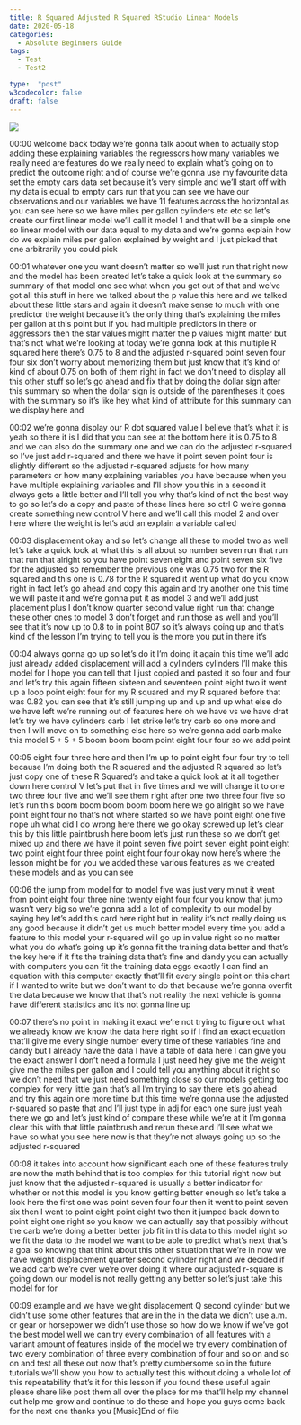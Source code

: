 ```yaml
---
title: R Squared Adjusted R Squared RStudio Linear Models
date: 2020-05-18
categories:
  - Absolute Beginners Guide
tags:
  - Test
  - Test2

type:  "post"
w3codecolor: false
draft: false
---
```


<a href="https://www.youtube.com/watch?v=UqS0zCMcMVM">
<img src="https://www.cradletograver.com/auto-posts/images/46-AbsoluteBeginnersGuide-CradleToGraveRLiveStream-UnzipDirectoryofFiles.mp4.jpg">
</a>









00:00
welcome back today we're gonna talk about when to actually stop adding these
explaining variables the regressors how many variables we
really need are features do we really need to explain what's going on to
predict the outcome right and of course we're gonna use my favourite data set
the empty cars data set because it's very simple and we'll start off with my
data is equal to empty cars run that you
can see we have our observations and our
variables we have 11 features across the horizontal as you can see here so we
have miles per gallon cylinders etc etc so let's create our first linear model
we'll call it model 1 and that will be a
simple one so linear model with our data
equal to my data and we're gonna explain how do we explain miles per gallon
explained by weight and I just picked that one arbitrarily you could pick

00:01
whatever one you want doesn't matter so we'll just run that right now and the
model has been created let's take a quick look at the summary so summary of
that model one see what when you get out of that and we've got all this stuff in
here we talked about the p value this here and we talked about these little
stars and again it doesn't make sense to much with one predictor the weight
because it's the only thing that's explaining the miles per gallon at this
point but if you had multiple predictors in there or aggressors then the star
values might matter the p values might matter but that's not what we're looking
at today we're gonna look at this multiple R squared here
there's 0.75 to 8 and the adjusted r-squared point seven four four six
don't worry about memorizing them but just know that it's kind of kind of
about 0.75 on both of them right in fact we don't need to display all this other
stuff so let's go ahead and fix that by doing the dollar sign after this summary
so when the dollar sign is outside of the parentheses it goes with the summary
so it's like hey what kind of attribute for this summary can we display here and

00:02
we're gonna display our R dot squared value I believe that's what it is yeah so
there it is I did that you can see at the bottom here it is 0.75 to 8 and we
can also do the summary one and we can do the adjusted r-squared
so I've just add r-squared and there we have it point seven point four is
slightly different so the adjusted r-squared adjusts for how many
parameters or how many explaining variables you have because when you have
multiple explaining variables and I'll show you this in a second it always gets
a little better and I'll tell you why that's kind of not the best way to go so
let's do a copy and paste of these lines here so ctrl C we're gonna create
something new control V here and we'll call this model
2 and over here where the weight is let's add an explain a variable called

00:03
displacement okay and so let's change all these to model two as well let's
take a quick look at what this is all about so number seven run that run that
run that alright so you have point seven eight and point seven six five for the
adjusted so remember the previous one was 0.75 two for the R squared and this
one is 0.78 for the R squared it went up what do you know right in fact let's go
ahead and copy this again and try another one this time we will paste it
and we're gonna put it as model 3 and we'll add just placement plus I don't
know quarter second value right run that
change these other ones to model 3 don't forget and run those as well and you'll
see that it's now up to 0.8 to in point 807 so it's always going up and that's
kind of the lesson I'm trying to tell you is the more you put in there it's

00:04
always gonna go up so let's do it I'm doing it again this time we'll add just
already added displacement will add a cylinders cylinders
I'll make this model for I hope you can tell that I just copied and pasted it so
four and four and let's try this again fifteen sixteen and seventeen point
eight two it went up a loop point eight four for my R squared and my R squared
before that was 0.82 you can see that it's still jumping up and up and up what
else do we have left we're running out of
features here oh we have vs we have drat let's try we have cylinders carb I let
strike let's try carb so one more and then I
will move on to something else here so we're gonna add carb make this model 5 +
5 + 5 boom boom boom point eight four four so we add point

00:05
eight four three here and then I'm up to point eight four four try to tell
because I'm doing both the R squared and the adjusted R squared so let's just
copy one of these R Squared's and take a quick look at it all together down here
control V let's put that in five times and we will change it to one two three
four five and we'll see them right after one two three four five so let's run
this boom boom boom boom boom here we go alright so we have point eight four no
that's not where started so we have point eight one five nope uh what did I
do wrong here there we go okay screwed up let's clear this by this little
paintbrush here boom let's just run these so we don't get mixed up and there
we have it point seven five point seven eight point eight two point eight four
three point eight four four okay now here's where the lesson might be for you
we added these various features as we created these models and as you can see

00:06
the jump from model for to model five was just very minut it went from point
eight four three nine twenty eight four four you know that jump wasn't very big
so we're gonna add a lot of complexity to our model by saying hey let's add
this card here right but in reality it's not really doing us any good because it
didn't get us much better model every time you add a feature to this model
your r-squared will go up in value right
so no matter what you do what's going up it's gonna fit the training data better
and that's the key here if it fits the training data that's fine and dandy you
can actually with computers you can fit the training data eggs
exactly I can find an equation with this computer exactly that'll fit every
single point on this chart if I wanted to write but we don't want to do that
because we're gonna overfit the data because we know that that's not reality
the next vehicle is gonna have different statistics and it's not gonna line up

00:07
there's no point in making it exact we're not trying to figure out what we
already know we know the data here right so if I find an exact equation that'll
give me every single number every time of these variables fine and dandy but I
already have the data I have a table of data here I can give you the exact
answer I don't need a formula I just need hey give me the weight give
me the miles per gallon and I could tell you anything about it right so we don't
need that we just need something close so our models getting too complex for
very little gain that's all I'm trying to say there let's go ahead and try this
again one more time but this time we're gonna use the adjusted r-squared so
paste that and I'll just type in adj for each one sure just yeah there we go
and let's just kind of compare these while we're at it I'm gonna clear this
with that little paintbrush and rerun these and I'll see what we have so what
you see here now is that they're not always going up so the adjusted r-squared

00:08
it takes into account how significant each one of these features truly are now
the math behind that is too complex for this tutorial right now but just know
that the adjusted r-squared is usually a
better indicator for whether or not this model is you know getting better enough
so let's take a look here the first one was point seven four four then it went
to point seven six then I went to point eight point eight
two then it jumped back down to point eight one right so you know we can
actually say that possibly without the carb we're doing a better better job
fit in this data to this model right so we fit the data to the model we want to
be able to predict what's next that's a goal so knowing that think about this
other situation that we're in now we have weight displacement quarter second
cylinder right and we decided if we add carb we're over we're over doing it
where our adjusted r-square is going down our model is not really getting any
better so let's just take this model for for

00:09
example and we have weight displacement Q second cylinder but we didn't use some
other features that are in the in the data we didn't use a.m. or gear or
horsepower we didn't use those so how do
we know if we've got the best model well we can try every combination of all
features with a variant amount of features inside of the model we try
every combination of two every combination of three every combination
of four and so on and so on and test all these out now that's pretty cumbersome
so in the future tutorials we'll show you how to actually test this without
doing a whole lot of this repeatability that's it for this lesson if you found
these useful again please share like post them all over the place for me
that'll help my channel out help me grow and continue to do these and hope you
guys come back for the next one thanks you [Music]End of file

